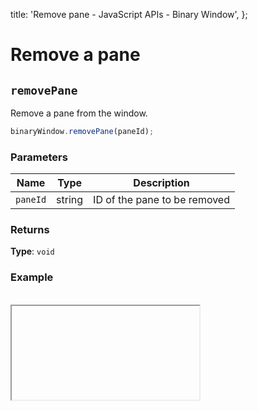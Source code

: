 
  title: 'Remove pane - JavaScript APIs - Binary Window',
};

# Remove a pane

## `removePane`

Remove a pane from the window.

```js
binaryWindow.removePane(paneId);
```

### Parameters

| Name     | Type   | Description                  |
| -------- | ------ | ---------------------------- |
| `paneId` | string | ID of the pane to be removed |

### Returns

**Type**: `void`

### Example

<br />
<IFrame path="remove-pane" />

```html
<button id="remove-pane">Remove Pane 2</button>
<div id="container" style="width: 400px; height: 260px"></div>
```

```js
const bwin = new BinaryWindow({
  fitContainer: true,
  children: [
    { position: 'left', id: 'pane-1', content: 'Pane 1' },
    {
      position: 'right',
      id: 'pane-2',
      content: 'Pane 2',
    },
  ],
});

bwin.mount(document.getElementById('container'));

document.getElementById('remove-pane').addEventListener('click', () => {
  bwin.removePane('pane-2');
});
```
